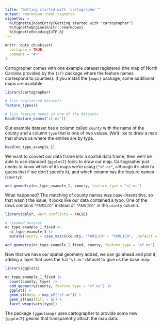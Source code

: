 ```yaml
---
title: "Getting started with 'cartographer'"
output: rmarkdown::html_vignette
vignette: >
  %\VignetteIndexEntry{Getting started with 'cartographer'}
  %\VignetteEngine{knitr::rmarkdown}
  %\VignetteEncoding{UTF-8}
---
```


```r
knitr::opts_chunk$set(
  collapse = TRUE,
  comment = "#>"
)
```

Cartographer comes with one example dataset registered (the map of North Carolina
provided by the `{sf}` package where the feature names correspond to counties).
If you install the `{maps}` package, some additional maps are available.

```r
library(cartographer)

# list registered datasets
feature_types()

# list feature names in one of the datasets
head(feature_names("sf.nc"))
```

Our example dataset has a column called `county` with the name of the county and
a column `type` that is one of two values. We'd like to draw a map that shows
us where the entries are by type.

```r
head(nc_type_example_1)
```

We want to convert our data frame into a spatial data frame, then we'll be able to
use standard `{ggplot2}` tools to draw our map. Cartographer just needs to know
which of its maps we're using (`"sf.nc"`, although it's able to guess that if we
don't specify it), and which column has the feature names (`county`):

```r
add_geometry(nc_type_example_1, county, feature_type = "sf.nc")
```

What happened? The matching of county names was case-insensitive, so that wasn't
the issue; it looks like our data contained a typo. One of the rows contains
`"PAMILCO"` instead of `"PAMLICO"` in the `county` column.

```r
library(dplyr, warn.conflicts = FALSE)

# cleaned dataset
nc_type_example_1_fixed <-
  nc_type_example_1 |>
  mutate(county = case_match(county, "PAMILCO" ~ "PAMLICO", .default = county))

add_geometry(nc_type_example_1_fixed, county, feature_type = "sf.nc")
```

Now that we have our spatial geometry added, we can go ahead and plot it, adding
a layer that uses the full `"sf.nc"` dataset to give us the base map:

```r
library(ggplot2)

nc_type_example_1_fixed |>
  count(county, type) |>
  add_geometry(county, feature_type = "sf.nc") |>
  ggplot() +
  geom_sf(data = map_sf("sf.nc")) +
  geom_sf(aes(fill = n)) +
  facet_wrap(vars(type))
```

The package `{ggautomap}` uses cartographer to provide some new `{ggplot2}` geoms that
transparently attach the map data.

